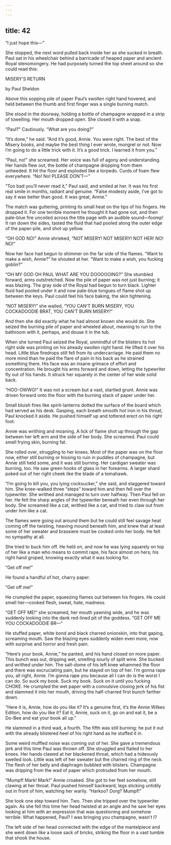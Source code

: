 ```yaml
---
---
---
```

title: 42
---




“I just hope this—”

She stopped, the next word pulled back inside her as she sucked in breath. Paul sat in his wheelchair behind a barricade of heaped paper and ancient Royal stenomongery. He had purposely turned the top sheet around so she could read this:

MISERY’S RETURN

by Paul Sheldon

Above this sopping pile of paper Paul’s swollen right hand hovered, and held between the thumb and first finger was a single burning match.

She stood in the doorway, holding a bottle of champagne wrapped in a strip of towelling. Her mouth dropped open. She closed it with a snap.

“Paul?” Cautiously. “What are you doing?”

“It’s done,” he said. “And it’s good, Annie. You were right. The best of the Misery books, and maybe the best thing I ever wrote, mongrel or not. Now I’m going to do a little trick with it. It’s a good trick. I learned it from you.”

“Paul, no!” she screamed. Her voice was full of agony and understanding. Her hands flew out, the bottle of champagne dropping from them unheeded. It hit the floor and exploded like a torpedo. Curds of foam flew everywhere. “No! No! PLEASE DON’T—”

“Too bad you’ll never read it,” Paul said, and smiled at her. It was his first real smile in months, radiant and genuine. “False modesty aside, I’ve got to say it was better than good. It was great, Annie.”

The match was guttering, printing its small heat on the tips of his fingers. He dropped it. For one terrible moment he thought it had gone out, and then pale-blue fire uncoiled across the title page with an audible sound—foomp! It ran down the sides, tasted the fluid that had pooled along the outer edge of the paper-pile, and shot up yellow.

“OH GOD NO!” Annie shrieked, “NOT MISERY! NOT MISERY! NOT HER! NO! NO!”

Now her face had begun to shimmer on the far side of the flames. “Want to make a wish, Annie?” he shouted at her. “Want to make a wish, you fucking goblin?”

“OH MY GOD OH PAUL WHAT ARE YOU DOOOOOING?” She stumbled forward, arms outstretched. Now the pile of paper was not just burning; it was blazing. The gray side of the Royal had begun to turn black. Lighter fluid had pooled under it and now pale-blue tongues of flame shot up between the keys. Paul could feel his face baking, the skin tightening.

“NOT MISERY!” she wailed, “YOU CAN’T BURN MISERY, YOU COCKADOODIE BRAT, YOU CAN’T BURN MISERY!”

And then she did exactly what he had almost known she would do. She seized the burning pile of paper and wheeled about, meaning to run to the bathroom with it, perhaps, and douse it in the tub.

When she turned Paul seized the Royal, unmindful of the blisters its hot right side was printing on his already swollen right hand. He lifted it over his head. Little blue firedrops still fell from its undercarriage. He paid them no more mind than he paid the flare of pain in his back as he strained something there. His face was an insane grimace of effort and concentration. He brought his arms forward and down, letting the typewriter fly out of his hands. It struck her squarely in the center of her wide solid back.

“HOO-OWWG!” It was not a scream but a vast, startled grunt. Annie was driven forward onto the floor with the burning stack of paper under her.

Small bluish fires like spirit-lanterns dotted the surface of the board which had served as his desk. Gasping, each breath smooth hot iron in his throat, Paul knocked it aside. He pushed himself up and tottered erect on his right foot.

Annie was writhing and moaning. A lick of flame shot up through the gap between her left arm and the side of her body. She screamed. Paul could smell frying skin, burning fat.

She rolled over, struggling to her knees. Most of the paper was on the floor now, either still burning or hissing to ruin in puddles of champagne, but Annie still held some, and it was still burning. Her cardigan sweater was burning, too. He saw green hooks of glass in her forearms. A larger shard poked out of her right cheek like the blade of a tomahawk.

“I’m going to kill you, you lying cocksucker,” she said, and staggered toward him. She knee-walked three “steps” toward him and then fell over the typewriter. She writhed and managed to turn over halfway. Then Paul fell on her. He felt the sharp angles of the typewriter beneath her even through her body. She screamed like a cat, writhed like a cat, and tried to claw out from under him like a cat.

The flames were going out around them but he could still feel savage heat coming off the twisting, heaving mound beneath him, and knew that at least some of her sweater and brassiere must be cooked onto her body. He felt no sympathy at all.

She tried to buck him off. He held on, and now he was lying squarely on top of her like a man who means to commit rape, his face almost on hers; his right hand groped, knowing exactly what it was looking for.

“Get off me!”

He found a handful of hot, charry paper.

“Get off me!”

He crumpled the paper, squeezing flames out between his fingers. He could smell her—cooked flesh, sweat, hate, madness.

“GET OFF ME!” she screamed, her mouth yawning wide, and he was suddenly looking into the dank red-lined pit of the goddess. “GET OFF ME YOU COCKADOODIE BR—”

He stuffed paper, white bond and black charred onionskin, into that gaping, screaming mouth. Saw the blazing eyes suddenly widen even more, now with surprise and horror and fresh pain.

“Here’s your book, Annie,” he panted, and his hand closed on more paper. This bunch was out, dripping wet, smelling sourly of spilt wine. She bucked and writhed under him. The salt-dome of his left knee whammed the floor and there was excruciating pain, but he stayed on top of her. I’m gonna rape you, all right, Annie. I’m gonna rape you because all I can do is the worst I can do. So suck my book. Suck my book. Suck on it until you fucking CHOKE. He crumpled the wet paper with a convulsive closing jerk of his fist and slammed it into her mouth, driving the half-charred first bunch farther down.

“Here it is, Annie, how do you like it? It’s a genuine first, it’s the Annie Wilkes Edition, how do you like it? Eat it, Annie, suck on it, go on and eat it, be a Do-Bee and eat your book all up.”

He slammed in a third wad, a fourth. The fifth was still burning; he put it out with the already blistered heel of his right hand as he stuffed it in.

Some weird muffled noise was coming out of her. She gave a tremendous jerk and this time Paul was thrown off. She struggled and flailed to her knees. Her hands clawed at her blackened throat, which had a hideously swelled look. Little was left of her sweater but the charred ring of the neck. The flesh of her belly and diaphragm bubbled with blisters. Champagne was dripping from the wad of paper which protruded from her mouth.

“Mumpf! Mark! Mark!” Annie croaked. She got to her feet somehow, still clawing at her throat. Paul pushed himself backward, legs sticking untidily out in front of him, watching her warily. “Harkoo? Dorg? Mumpf!”

She took one step toward him. Two. Then she tripped over the typewriter again. As she fell this time her head twisted at an angle and he saw her eyes looking at him with an expression that was questioning and somehow terrible: What happened, Paul? I was bringing you champagne, wasn’t I?

The left side of her head connected with the edge of the mantelpiece and she went down like a loose sack of bricks, striking the floor in a vast tumble that shook the house.